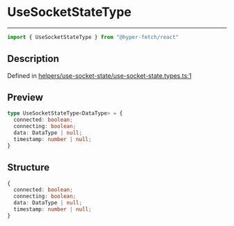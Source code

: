 

# UseSocketStateType

<div class="api-docs__separator" data-reactroot="">

---

</div><div class="api-docs__import" data-reactroot="">

```ts
import { UseSocketStateType } from "@hyper-fetch/react"
```

</div><div class="api-docs__section">

## Description

</div><div class="api-docs__description"><span class="api-docs__do-not-parse">



</span></div><p class="api-docs__definition">

Defined in [helpers/use-socket-state/use-socket-state.types.ts:1](https://github.com/BetterTyped/hyper-fetch/blob/993719ed/packages/react/src/helpers/use-socket-state/use-socket-state.types.ts#L1)

</p><div class="api-docs__section">

## Preview

</div><div class="api-docs__preview type">

```ts
type UseSocketStateType<DataType> = {
  connected: boolean; 
  connecting: boolean; 
  data: DataType | null; 
  timestamp: number | null; 
}
```

</div><div class="api-docs__section">

## Structure

</div><div class="api-docs__returns">

```ts
{
  connected: boolean;
  connecting: boolean;
  data: DataType | null;
  timestamp: number | null;
}
```

</div>